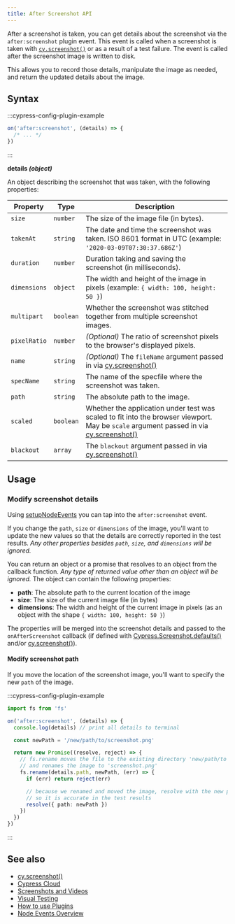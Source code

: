 ```yaml
---
title: After Screenshot API
---
```


After a screenshot is taken, you can get details about the screenshot via the
`after:screenshot` plugin event. This event is called when a screenshot is taken
with [`cy.screenshot()`](/api/commands/screenshot) or as a result of a test
failure. The event is called after the screenshot image is written to disk.

This allows you to record those details, manipulate the image as needed, and
return the updated details about the image.

## Syntax

<WarningSetupNodeEvents />

:::cypress-config-plugin-example

```js
on('after:screenshot', (details) => {
  /* ... */
})
```

:::

<Icon name="angle-right" /> **details _(object)_**

An object describing the screenshot that was taken, with the following
properties:

| Property     | Type      | Description                                                                                                                                                                 |
| ------------ | --------- | --------------------------------------------------------------------------------------------------------------------------------------------------------------------------- |
| `size`       | `number`  | The size of the image file (in bytes).                                                                                                                                      |
| `takenAt`    | `string`  | The date and time the screenshot was taken. ISO 8601 format in UTC (example: `'2020-03-09T07:30:37.686Z'`)                                                                  |
| `duration`   | `number`  | Duration taking and saving the screenshot (in milliseconds).                                                                                                                |
| `dimensions` | `object`  | The width and height of the image in pixels (example: `{ width: 100, height: 50 }`)                                                                                         |
| `multipart`  | `boolean` | Whether the screenshot was stitched together from multiple screenshot images.                                                                                               |
| `pixelRatio` | `number`  | _(Optional)_ The ratio of screenshot pixels to the browser's displayed pixels.                                                                                              |
| `name`       | `string`  | _(Optional)_ The `fileName` argument passed in via [cy.screenshot()](/api/commands/screenshot#Arguments)                                                                    |
| `specName`   | `string`  | The name of the specfile where the screenshot was taken.                                                                                                                    |
| `path`       | `string`  | The absolute path to the image.                                                                                                                                             |
| `scaled`     | `boolean` | Whether the application under test was scaled to fit into the browser viewport. May be `scale` argument passed in via [cy.screenshot()](/api/commands/screenshot#Arguments) |
| `blackout`   | `array`   | The `blackout` argument passed in via [cy.screenshot()](/api/commands/screenshot#Arguments)                                                                                 |

## Usage

### Modify screenshot details

Using [setupNodeEvents](/app/plugins/plugins-guide#Using-a-plugin) you can
tap into the `after:screenshot` event.

If you change the `path`, `size` or `dimensions` of the image, you'll want to
update the new values so that the details are correctly reported in the test
results. _Any other properties besides `path`, `size`, and `dimensions` will be
ignored._

You can return an object or a promise that resolves to an object from the
callback function. _Any type of returned value other than an object will be
ignored._ The object can contain the following properties:

- **path**: The absolute path to the current location of the image
- **size**: The size of the current image file (in bytes)
- **dimensions**: The width and height of the current image in pixels (as an
  object with the shape `{ width: 100, height: 50 }`)

The properties will be merged into the screenshot details and passed to the
`onAfterScreenshot` callback (if defined with
[Cypress.Screenshot.defaults()](/api/cypress-api/screenshot-api) and/or
[cy.screenshot()](/api/commands/screenshot)).

#### Modify screenshot path

If you move the location of the screenshot image, you'll want to specify the new
`path` of the image.

:::cypress-config-plugin-example

```ts
import fs from 'fs'
```

```ts
on('after:screenshot', (details) => {
  console.log(details) // print all details to terminal

  const newPath = '/new/path/to/screenshot.png'

  return new Promise((resolve, reject) => {
    // fs.rename moves the file to the existing directory 'new/path/to'
    // and renames the image to 'screenshot.png'
    fs.rename(details.path, newPath, (err) => {
      if (err) return reject(err)

      // because we renamed and moved the image, resolve with the new path
      // so it is accurate in the test results
      resolve({ path: newPath })
    })
  })
})
```

:::

## See also

- [cy.screenshot()](/api/commands/screenshot)
- [Cypress Cloud](/cloud/get-started/introduction)
- [Screenshots and Videos](/app/guides/screenshots-and-videos)
- [Visual Testing](/app/tooling/visual-testing)
- [How to use Plugins](/app/plugins/plugins-guide)
- [Node Events Overview](/api/node-events/overview)
